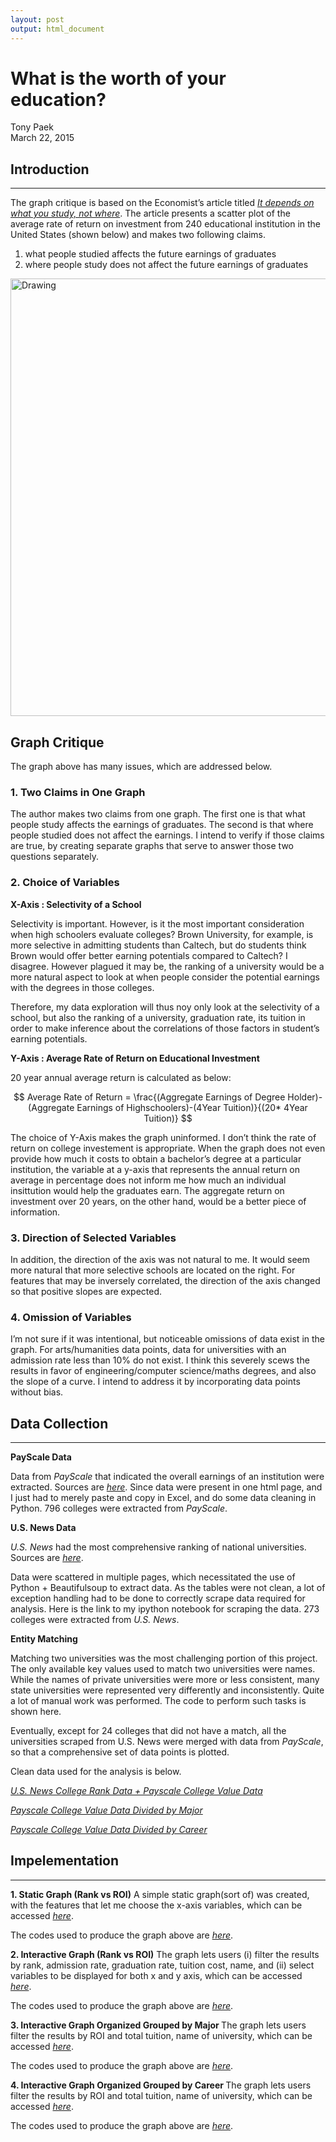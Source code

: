 ```yaml
---
layout: post
output: html_document
---
```


# What is the worth of your education?
Tony Paek  
March 22, 2015  

## Introduction
***
The graph critique is based on the Economist's article titled *[It depends on what you study, not where](http://www.economist.com/news/united-states/21646220-it-depends-what-you-study-not-where)*. The article presents a scatter plot of the average rate of return on investment from 240 educational institution in the United States (shown below) and makes two following claims.

1. what people studied affects the future earnings of graduates
2. where people study does not affect the future earnings of graduates

<img src="http://cdn.static-economist.com/sites/default/files/imagecache/original-size/images/print-edition/20150314_USC467_0.png" alt="Drawing" style="width: 700px;"/>

## Graph Critique

The graph above has many issues, which are addressed below.

### 1. Two Claims in One Graph
The author makes two claims from one graph. The first one is that what people study affects the earnings of graduates. The second is that where people studied does not affect the earnings. I intend to verify if those claims are true, by creating separate graphs that serve to answer those two questions separately.

### 2. Choice of Variables

**X-Axis : Selectivity of a School**

Selectivity is important. However, is it the most important consideration when high schoolers evaluate colleges? Brown University, for example, is more selective in admitting students than Caltech, but do students think Brown would offer better earning potentials compared to Caltech? I disagree. However plagued it may be, the ranking of a university would be a more natural aspect to look at when people consider the potential earnings with the degrees in those colleges.

Therefore, my data exploration will thus noy only look at the selectivity of a school, but also the ranking of a university, graduation rate, its tuition in order to make inference about the correlations of those factors in student's earning potentials. 

**Y-Axis : Average Rate of Return on Educational Investment**

20 year annual average return is calculated as below:

$$ Average Rate of Return = \frac{(Aggregate Earnings of Degree Holder)-(Aggregate Earnings of Highschoolers)-(4Year Tuition)}{(20* 4Year Tuition)} $$

The choice of Y-Axis makes the graph uninformed. I don't think the rate of return on college investement is appropriate. When the graph does not even provide how much it costs to obtain a bachelor's degree at a particular institution, the variable at a y-axis that represents the annual return on average in percentage does not inform me how much an individual insittution would help the graduates earn. The aggregate return on investment over 20 years, on the other hand, would be a better piece of information.

### 3. Direction of Selected Variables

In addition, the direction of the axis was not natural to me. It would seem more natural that more selective schools are located on the right. For features that may be inversely correlated, the direction of the axis changed so that positive slopes are expected.

### 4. Omission of Variables

I'm not sure if it was intentional, but noticeable omissions of data exist in the graph. For arts/humanities data points, data for universities with an admission rate less than 10% do not exist. I think this severely scews the results in favor of engineering/computer science/maths degrees, and also the slope of a curve. I intend to address it by incorporating data points without bias.

## Data Collection
***
**PayScale Data**

Data from *PayScale* that indicated the overall earnings of an institution were extracted. Sources are *[here](http://www.payscale.com/college-roi/)*. Since data were present in one html page, and I just had to merely paste and copy in Excel, and do some data cleaning in Python. 796 colleges were extracted from *PayScale*.

**U.S. News Data**

*U.S. News* had the most comprehensive ranking of national universities. Sources are *[here](http://colleges.usnews.rankingsandreviews.com/best-colleges/rankings/national-universities)*.

Data were scattered in multiple pages, which necessitated the use of Python + Beautifulsoup to extract data. As the tables were not clean, a lot of exception handling had to be done to correctly scrape data required for analysis. Here is the link to my ipython notebook for scraping the data. 273 colleges were extracted from *U.S. News*.

**Entity Matching**

Matching two universities was the most challenging portion of this project. The only available key values used to match two universities were names. While the names of private universities were more or less consistent, many state universities were represented very differently and inconsistently. Quite a lot of manual work was performed. The code to perform such tasks is shown here.

Eventually, except for 24 colleges that did not have a match, all the universities scraped from U.S. News were merged with data from *PayScale*, so that a comprehensive set of data points is plotted.

Clean data used for the analysis is below.

*[U.S. News College Rank Data + Payscale College Value Data](https://github.com/tonypaek/uni_value/blob/master/uni_rank_int/uni.csv)*

*[Payscale College Value Data Divided by Major](https://github.com/tonypaek/uni_value/blob/master/uni_major/uni_major.csv)*

*[Payscale College Value Data Divided by Career](https://github.com/tonypaek/uni_value/blob/master/uni_career/uni_career.csv)*

## Impelementation
***

**1. Static Graph (Rank vs ROI)**
A simple static graph(sort of) was created, with the features that let me choose the x-axis variables, which can be accessed *[here](http://tonypaek.shinyapps.io/UniversityValue-rank-static)*.

The codes used to produce the graph above are *[here](https://github.com/tonypaek/uni_value/tree/master/uni_rank_stat)*.

**2. Interactive Graph (Rank vs ROI)**
The graph lets users (i) filter the results by rank, admission rate, graduation rate, tuition cost, name, and (ii) select variables to be displayed for both x and y axis, which can be accessed *[here](http://tonypaek.shinyapps.io/UniversityValue-rank-interactive)*.

The codes used to produce the graph above are *[here](https://github.com/tonypaek/uni_value/tree/master/uni_rank_int)*.

**3. Interactive Graph Organized Grouped by Major **
The graph lets users filter the results by ROI and total tuition, name of university, which can be accessed *[here](http://tonypaek.shinyapps.io/UniversityValue-Major)*.

The codes used to produce the graph above are *[here](https://github.com/tonypaek/uni_value/tree/master/uni_rank_major)*.


**4. Interactive Graph Organized Grouped by Career **
The graph lets users filter the results by ROI and total tuition, name of university, which can be accessed *[here](http://tonypaek.shinyapps.io/UniversityValue-Career)*.

The codes used to produce the graph above are *[here](https://github.com/tonypaek/uni_value/tree/master/uni_rank_career)*.